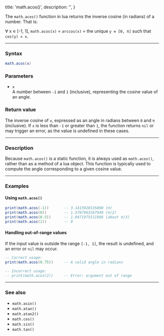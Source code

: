   title: 'math.acos()',
  description: '',
}

The `math.acos()` function in lua returns the inverse cosine (in radians) of a number. That is:  

∀ x ∊ [-1, 1], `math.acos(x)` = `arccos(x)` = the unique `y ∊ [0, π]` such that `cos(y) = x`.  

---

### Syntax  

```lua
math.acos(x)
```

### Parameters  

- `x`  
  A number between `-1` and `1` (inclusive), representing the cosine value of an angle.

### Return value  

The inverse cosine of `x`, expressed as an angle in radians between `0` and `π` (inclusive). If `x` is less than `-1` or greater than `1`, the function returns `nil` or may trigger an error, as the value is undefined in these cases.

---

### Description  

Because `math.acos()` is a static function, it is always used as `math.acos()`, rather than as a method of a lua object. This function is typically used to compute the angle corresponding to a given cosine value.

---

### Examples  

#### Using `math.acos()`  

```lua
print(math.acos(-1))       -- 3.1415926535898 (π)
print(math.acos(0))        -- 1.5707963267949 (π/2)
print(math.acos(0.5))      -- 1.0471975511966 (about π/3)
print(math.acos(1))        -- 0
```

#### Handling out-of-range values  

If the input value is outside the range `[-1, 1]`, the result is undefined, and an error or `nil` may occur.

```lua
-- Correct usage:
print(math.acos(0.75))     -- A valid angle in radians

-- Incorrect usage:
-- print(math.acos(2))     -- Error: argument out of range
```

---

### See also  

- `math.asin()`  
- `math.atan()`  
- `math.atan2()`  
- `math.cos()`  
- `math.sin()`  
- `math.tan()`  
